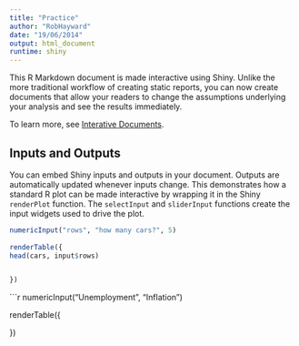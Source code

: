 ---
title: "Practice"
author: "RobHayward"
date: "19/06/2014"
output: html_document
runtime: shiny
---

This R Markdown document is made interactive using Shiny. Unlike the more traditional workflow of creating static reports, you can now create documents that allow your readers to change the assumptions underlying your analysis and see the results immediately. 

To learn more, see [Interative Documents](http://rmarkdown.rstudio.com/authoring_shiny.html).

## Inputs and Outputs

You can embed Shiny inputs and outputs in your document. Outputs are automatically updated whenever inputs change.  This demonstrates how a standard R plot can be made interactive by wrapping it in the Shiny `renderPlot` function. The `selectInput` and `sliderInput` functions create the input widgets used to drive the plot.

```{r, echo=FALSE}
numericInput("rows", "how many cars?", 5)
               
renderTable({
head(cars, input$rows)


}) 
```


```{r, echo=FALSE}
numericInput("Unemployment", "Inflation")

renderTable({
  
})
